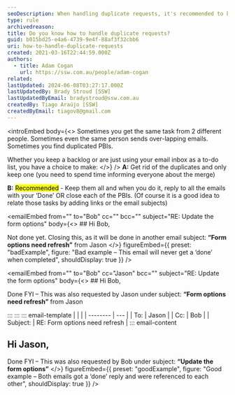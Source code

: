 ```yaml
---
seoDescription: When handling duplicate requests, it's recommended to keep all duplicates and reply to each email or close each task individually. This approach ensures that you don't miss any updates and keeps your records organized.
type: rule
archivedreason:
title: Do you know how to handle duplicate requests?
guid: b015bd25-e4a6-4739-9e4f-88af3f32cbb6
uri: how-to-handle-duplicate-requests
created: 2021-03-16T22:44:59.000Z
authors:
  - title: Adam Cogan
    url: https://ssw.com.au/people/adam-cogan
related:
lastUpdated: 2024-06-08T03:27:17.000Z
lastUpdatedBy: Brady Stroud [SSW]
lastUpdatedByEmail: bradystroud@ssw.com.au
createdBy: Tiago Araújo [SSW]
createdByEmail: tiagov8@gmail.com
---
```


<introEmbed
  body={<>
Sometimes you get the same task from 2 different people. Sometimes even the same person sends over-lapping emails. Sometimes you find duplicated PBIs.

Whether you keep a backlog or are just using your email inbox as a to-do list, you have a choice to make:
  </>}
/>
**A:** Get rid of the duplicates and only keep one (you need to spend time informing everyone about the merge)

**B:** <mark>Recommended</mark> - Keep them all and when you do it, reply to all the emails with your ‘Done’ OR close each of the PBIs. (Of course it is a good idea to relate those tasks by adding links or the email subjects)

<emailEmbed
  from=""
  to="Bob"
  cc=""
  bcc=""
  subject="RE: Update the form options"
  body={<>
    ## Hi Bob,

Not done yet. Closing this, as it will be done in another email subject: **“Form options need refresh”** from Jason
  </>}
  figureEmbed={{
    preset: "badExample",
    figure: "Bad example – This email will never get a ‘done’ when completed",
    shouldDisplay: true
  }}
/>

<emailEmbed
  from=""
  to="Bob"
  cc="Jason"
  bcc=""
  subject="RE: Update the form options"
  body={<>
    ## Hi Bob,

Done
FYI – This was also requested by Jason under subject: **“Form options need refresh”** from Jason

:::
:::
::: email-template
| | |
| -------- | --- |
| To: | Jason |
| Cc: | Bob |
| Subject: | RE: Form options need refresh |
::: email-content

## Hi Jason,

Done
FYI – This was also requested by Bob under subject: **“Update the form options”**
  </>}
  figureEmbed={{
    preset: "goodExample",
    figure: "Good example – Both emails got a ‘done’ reply and were referenced to each other",
    shouldDisplay: true
  }}
/>
